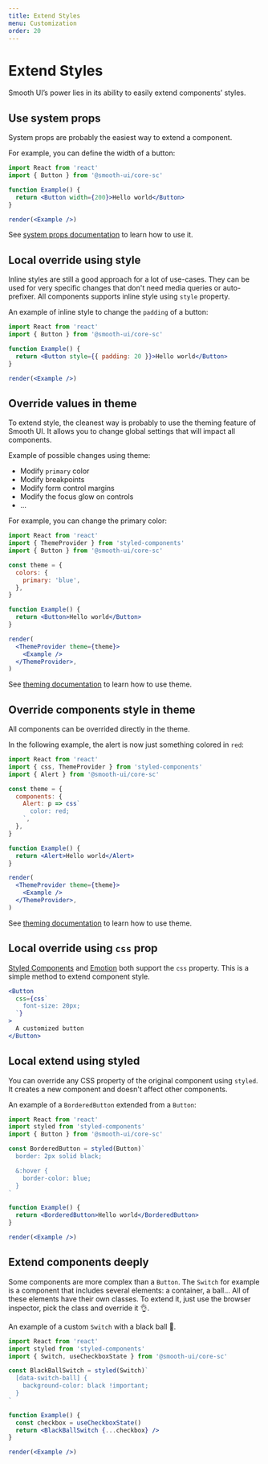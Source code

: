 ```yaml
---
title: Extend Styles
menu: Customization
order: 20
---
```


# Extend Styles

Smooth UI’s power lies in its ability to easily extend components’ styles.

## Use system props

System props are probably the easiest way to extend a component.

For example, you can define the width of a button:

```jsx live noInline
import React from 'react'
import { Button } from '@smooth-ui/core-sc'

function Example() {
  return <Button width={200}>Hello world</Button>
}

render(<Example />)
```

See [system props documentation](/docs/system/) to learn how to use it.

## Local override using style

Inline styles are still a good approach for a lot of use-cases. They can be used for very specific changes that don't need media queries or auto-prefixer. All components supports inline style using `style` property.

An example of inline style to change the `padding` of a button:

```jsx live noInline
import React from 'react'
import { Button } from '@smooth-ui/core-sc'

function Example() {
  return <Button style={{ padding: 20 }}>Hello world</Button>
}

render(<Example />)
```

## Override values in theme

To extend style, the cleanest way is probably to use the theming feature of Smooth UI. It allows you to change global settings that will impact all components.

Example of possible changes using theme:

- Modify `primary` color
- Modify breakpoints
- Modify form control margins
- Modify the focus glow on controls
- ...

For example, you can change the primary color:

```jsx live noInline
import React from 'react'
import { ThemeProvider } from 'styled-components'
import { Button } from '@smooth-ui/core-sc'

const theme = {
  colors: {
    primary: 'blue',
  },
}

function Example() {
  return <Button>Hello world</Button>
}

render(
  <ThemeProvider theme={theme}>
    <Example />
  </ThemeProvider>,
)
```

See [theming documentation](/docs/theming/) to learn how to use theme.

## Override components style in theme

All components can be overrided directly in the theme.

In the following example, the alert is now just something colored in `red`:

```jsx live noInline
import React from 'react'
import { css, ThemeProvider } from 'styled-components'
import { Alert } from '@smooth-ui/core-sc'

const theme = {
  components: {
    Alert: p => css`
      color: red;
    `,
  },
}

function Example() {
  return <Alert>Hello world</Alert>
}

render(
  <ThemeProvider theme={theme}>
    <Example />
  </ThemeProvider>,
)
```

See [theming documentation](/docs/theming/) to learn how to use theme.

## Local override using `css` prop

[Styled Components](https://www.styled-components.com/docs/api#css-prop) and [Emotion](https://emotion.sh/docs/css-prop) both support the `css` property. This is a simple method to extend component style.

```jsx
<Button
  css={css`
    font-size: 20px;
  `}
>
  A customized button
</Button>
```

## Local extend using styled

You can override any CSS property of the original component using `styled`. It creates a new component and doesn't affect other components.

An example of a `BorderedButton` extended from a `Button`:

```jsx live noInline
import React from 'react'
import styled from 'styled-components'
import { Button } from '@smooth-ui/core-sc'

const BorderedButton = styled(Button)`
  border: 2px solid black;

  &:hover {
    border-color: blue;
  }
`

function Example() {
  return <BorderedButton>Hello world</BorderedButton>
}

render(<Example />)
```

## Extend components deeply

Some components are more complex than a `Button`. The `Switch` for example is a component that includes several elements: a container, a ball... All of these elements have their own classes. To extend it, just use the browser inspector, pick the class and override it 👌.

An example of a custom `Switch` with a black ball 🎱.

```jsx live noInline
import React from 'react'
import styled from 'styled-components'
import { Switch, useCheckboxState } from '@smooth-ui/core-sc'

const BlackBallSwitch = styled(Switch)`
  [data-switch-ball] {
    background-color: black !important;
  }
`

function Example() {
  const checkbox = useCheckboxState()
  return <BlackBallSwitch {...checkbox} />
}

render(<Example />)
```

